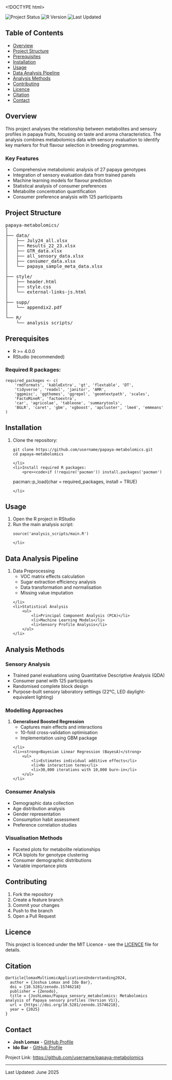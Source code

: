 <!DOCTYPE html>
<html lang="en-AU">
<head>
<meta charset="UTF-8">
<title>Papaya Sensory Profile Metabolomics Analysis</title>
</head>
<body>

<div class="badges">
<img src="https://img.shields.io/badge/status-active-green" alt="Project Status">
<img src="https://img.shields.io/badge/R-%3E%3D4.0.0-blue" alt="R Version">
<img src="https://img.shields.io/badge/last%20updated-February%202024-yellowgreen" alt="Last Updated">
</div>

<h2>Table of Contents</h2>
<nav>
<ul>
    <li><a href="#overview">Overview</a></li>
    <li><a href="#project-structure">Project Structure</a></li>
    <li><a href="#prerequisites">Prerequisites</a></li>
    <li><a href="#installation">Installation</a></li>
    <li><a href="#usage">Usage</a></li>
    <li><a href="#data-analysis-pipeline">Data Analysis Pipeline</a></li>
    <li><a href="#analysis-methods">Analysis Methods</a></li>
    <li><a href="#contributing">Contributing</a></li>
    <li><a href="#licence">Licence</a></li>
    <li><a href="#citation">Citation</a></li>
    <li><a href="#contact">Contact</a></li>
</ul>
</nav>

<section id="overview">
<h2>Overview</h2>
<p>This project analyses the relationship between metabolites and sensory profiles in papaya fruits, focusing on taste and aroma characteristics. The analysis combines metabolomics data with sensory evaluation to identify key markers for fruit flavour selection in breeding programmes.</p>

<h3>Key Features</h3>
<ul>
    <li>Comprehensive metabolomic analysis of 27 papaya genotypes</li>
    <li>Integration of sensory evaluation data from trained panels</li>
    <li>Machine learning models for flavour prediction</li>
    <li>Statistical analysis of consumer preferences</li>
    <li>Metabolite concentration quantification</li>
    <li>Consumer preference analysis with 125 participants</li>
</ul>
</section>

<section id="project-structure">
<h2>Project Structure</h2>
<pre>
papaya-metabolomics/
│
├── data/
│   ├── July24_all.xlsx
│   ├── Results_22_23.xlsx
│   ├── GTR_data.xlsx
│   ├── all_sensory_data.xlsx
│   ├── consumer_data.xlsx
│   └── papaya_sample_meta_data.xlsx
│
├── style/
│   ├── header.html
│   ├── style.css
│   └── external-links-js.html
│
├── supp/
│   └── appendix2.pdf
│
└── R/
    └── analysis_scripts/
</pre>
</section>

<section id="prerequisites">
<h2>Prerequisites</h2>
<ul>
    <li>R >= 4.0.0</li>
    <li>RStudio (recommended)</li>
</ul>

<h3>Required R packages:</h3>
<pre><code>required_packages <- c(
    'rmdformats', 'kableExtra', 'gt', 'flextable', 'DT',
    'tidyverse', 'readxl', 'janitor', 'AMR',
    'ggpmisc', 'ggthemes', 'ggrepel', 'geomtextpath', 'scales',
    'FactoMineR', 'factoextra',
    'car', 'agricolae', 'tableone', 'summarytools',
    'BGLR', 'caret', 'gbm', 'xgboost', 'apcluster', 'lme4', 'emmeans'
)</code></pre>
</section>

<section id="installation">
<h2>Installation</h2>
<ol>
    <li>Clone the repository:
        <pre><code>git clone https://github.com/username/papaya-metabolomics.git
cd papaya-metabolomics</code></pre>
    </li>
    <li>Install required R packages:
        <pre><code>if (!require('pacman')) install.packages('pacman')
pacman::p_load(char = required_packages, install = TRUE)</code></pre>
    </li>
</ol>
</section>

<section id="usage">
<h2>Usage</h2>
<ol>
    <li>Open the R project in RStudio</li>
    <li>Run the main analysis script:
        <pre><code>source('analysis_scripts/main.R')</code></pre>
    </li>
</ol>
</section>

<section id="data-analysis-pipeline">
<h2>Data Analysis Pipeline</h2>
<ol>
    <li>Data Preprocessing
        <ul>
            <li>VOC matrix effects calculation</li>
            <li>Sugar extraction efficiency analysis</li>
            <li>Data transformation and normalisation</li>
            <li>Missing value imputation</li>
        </ul>
    </li>
    <li>Statistical Analysis
        <ul>
            <li>Principal Component Analysis (PCA)</li>
            <li>Machine Learning Models</li>
            <li>Sensory Profile Analysis</li>
        </ul>
    </li>
</ol>
</section>

<section id="analysis-methods">
<h2>Analysis Methods</h2>

<h3>Sensory Analysis</h3>
<ul>
    <li>Trained panel evaluations using Quantitative Descriptive Analysis (QDA)</li>
    <li>Consumer panel with 125 participants</li>
    <li>Randomised complete block design</li>
    <li>Purpose-built sensory laboratory settings (22°C, LED daylight-equivalent lighting)</li>
</ul>

<h3>Modelling Approaches</h3>
<ol>
    <li><strong>Generalised Boosted Regression</strong>
        <ul>
            <li>Captures main effects and interactions</li>
            <li>10-fold cross-validation optimisation</li>
            <li>Implementation using GBM package</li>
        </ul>
    </li>
    <li><strong>Bayesian Linear Regression (BayesA)</strong>
        <ul>
            <li>Estimates individual additive effects</li>
            <li>No interaction terms</li>
            <li>30,000 iterations with 10,000 burn-in</li>
        </ul>
    </li>
</ol>

<h3>Consumer Analysis</h3>
<ul>
    <li>Demographic data collection</li>
    <li>Age distribution analysis</li>
    <li>Gender representation</li>
    <li>Consumption habit assessment</li>
    <li>Preference correlation studies</li>
</ul>

<h3>Visualisation Methods</h3>
<ul>
    <li>Faceted plots for metabolite relationships</li>
    <li>PCA biplots for genotype clustering</li>
    <li>Consumer demographic distributions</li>
    <li>Variable importance plots</li>
</ul>
</section>

<section id="contributing">
<h2>Contributing</h2>
<ol>
    <li>Fork the repository</li>
    <li>Create a feature branch</li>
    <li>Commit your changes</li>
    <li>Push to the branch</li>
    <li>Open a Pull Request</li>
</ol>
</section>

<section id="licence">
<h2>Licence</h2>
<p>This project is licenced under the MIT Licence - see the <a href="LICENCE">LICENCE</a> file for details.</p>
</section>

<section id="citation">
<h2>Citation</h2>
<pre><code>@article{lomaxMultiomicApplicationsUnderstanding2024,
  author = {Joshua Lomax and Ido Bar},
  doi = {10.5281/zenodo.15746218}
  publisher = {Zenodo},
  title = {JoshLomax/Papaya_sensory_metabolomics: Metabolomics analysis of Papaya sensory profiles (Version V1)},
  url = {https://doi.org/10.5281/zenodo.15746218},
  year = {2025}
}</code></pre>
</section>

<section id="contact">
<h2>Contact</h2>
<ul>
    <li><strong>Josh Lomax</strong> - <a href="https://github.com/JoshLomax">GitHub Profile</a></li>
    <li><strong>Ido Bar</strong> - <a href="https://github.com/IdoBar">GitHub Profile</a></li>
</ul>

<p>Project Link: <a href="https://github.com/username/papaya-metabolomics">https://github.com/username/papaya-metabolomics</a></p>
</section>

<footer>
<hr>
<p>Last Updated: June 2025</p>
</footer>

</body>
</html>
